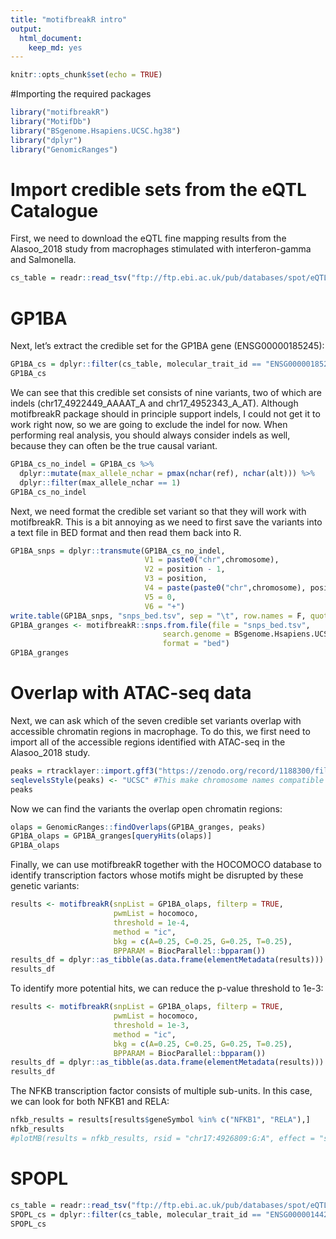 ```yaml
---
title: "motifbreakR intro"
output: 
  html_document: 
    keep_md: yes
---
```


```r
knitr::opts_chunk$set(echo = TRUE)
```


#Importing the required packages
```r
library("motifbreakR")
library("MotifDb")
library("BSgenome.Hsapiens.UCSC.hg38")
library("dplyr")
library("GenomicRanges")
```


# Import credible sets from the eQTL Catalogue

First, we need to download the eQTL fine mapping results from the Alasoo_2018 study from macrophages stimulated with interferon-gamma and Salmonella. 

```r
cs_table = readr::read_tsv("ftp://ftp.ebi.ac.uk/pub/databases/spot/eQTL/credible_sets/Alasoo_2018_ge_macrophage_IFNg+Salmonella.purity_filtered.txt.gz")
```

# GP1BA
Next, let's extract the credible set for the GP1BA gene (ENSG00000185245):

```r
GP1BA_cs = dplyr::filter(cs_table, molecular_trait_id == "ENSG00000185245")
GP1BA_cs
```

We can see that this credible set consists of nine variants, two of which are indels (chr17_4922449_AAAAT_A and chr17_4952343_A_AT). Although motifbreakR package should in principle support indels, I could not get it to work right now, so we are going to exclude the indel for now. When performing real analysis, you should always consider indels as well, because they can often be the true causal variant. 

```r
GP1BA_cs_no_indel = GP1BA_cs %>%
  dplyr::mutate(max_allele_nchar = pmax(nchar(ref), nchar(alt))) %>%
  dplyr::filter(max_allele_nchar == 1)
GP1BA_cs_no_indel
```

Next, we need format the credible set variant so that they will work with motifbreakR. This is a bit annoying as we need to first save the variants into a text file in BED format and then read them back into R. 
```r
GP1BA_snps = dplyr::transmute(GP1BA_cs_no_indel, 
                              V1 = paste0("chr",chromosome), 
                              V2 = position - 1, 
                              V3 = position, 
                              V4 = paste(paste0("chr",chromosome), position, ref, alt, sep = ":"), 
                              V5 = 0, 
                              V6 = "+")
write.table(GP1BA_snps, "snps_bed.tsv", sep = "\t", row.names = F, quote = F, col.names = F)
GP1BA_granges <- motifbreakR::snps.from.file(file = "snps_bed.tsv",
                                  search.genome = BSgenome.Hsapiens.UCSC.hg38,
                                  format = "bed")
GP1BA_granges
```

# Overlap with ATAC-seq data
Next, we can ask which of the seven credible set variants overlap with accessible chromatin regions in macrophage. To do this, we first need to import all of the accessible regions identified with ATAC-seq in the Alasoo_2018 study.

```r
peaks = rtracklayer::import.gff3("https://zenodo.org/record/1188300/files/ATAC_consensus_peaks.gff3.gz")
seqlevelsStyle(peaks) <- "UCSC" #This make chromosome names compatible with the motifbreakR object
peaks
```

Now we can find the variants the overlap open chromatin regions:
```r
olaps = GenomicRanges::findOverlaps(GP1BA_granges, peaks)
GP1BA_olaps = GP1BA_granges[queryHits(olaps)]
GP1BA_olaps
```

Finally, we can use motifbreakR together with the HOCOMOCO database to identify transcription factors whose motifs might be disrupted by these genetic variants:

```r
results <- motifbreakR(snpList = GP1BA_olaps, filterp = TRUE,
                       pwmList = hocomoco,
                       threshold = 1e-4,
                       method = "ic",
                       bkg = c(A=0.25, C=0.25, G=0.25, T=0.25),
                       BPPARAM = BiocParallel::bpparam())
results_df = dplyr::as_tibble(as.data.frame(elementMetadata(results)))
results_df
```

To identify more potential hits, we can reduce the p-value threshold to 1e-3:

```r
results <- motifbreakR(snpList = GP1BA_olaps, filterp = TRUE,
                       pwmList = hocomoco,
                       threshold = 1e-3,
                       method = "ic",
                       bkg = c(A=0.25, C=0.25, G=0.25, T=0.25),
                       BPPARAM = BiocParallel::bpparam())
results_df = dplyr::as_tibble(as.data.frame(elementMetadata(results)))
results_df
```
The NFKB transcription factor consists of multiple sub-units. In this case, we can look for both NFKB1 and RELA:

```r
nfkb_results = results[results$geneSymbol %in% c("NFKB1", "RELA"),]
nfkb_results
#plotMB(results = nfkb_results, rsid = "chr17:4926809:G:A", effect = "strong")
```


# SPOPL

```r
cs_table = readr::read_tsv("ftp://ftp.ebi.ac.uk/pub/databases/spot/eQTL/credible_sets/Alasoo_2018_ge_macrophage_IFNg.purity_filtered.txt.gz")
SPOPL_cs = dplyr::filter(cs_table, molecular_trait_id == "ENSG00000144228")
SPOPL_cs
```
